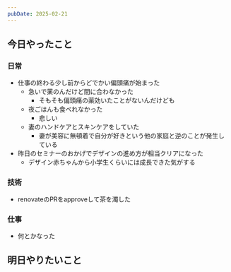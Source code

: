 ```yaml
---
pubDate: 2025-02-21
---
```



## 今日やったこと

### 日常

- 仕事の終わる少し前からどでかい偏頭痛が始まった
	- 急いで薬のんだけど間に合わなかった
		- そもそも偏頭痛の薬効いたことがないんだけども
	- 夜ごはんも食べれなかった
		- 悲しい
	- 妻のハンドケアとスキンケアをしていた
		- 妻が美容に無頓着で自分が好きという他の家庭と逆のことが発生している
- 昨日のセミナーのおかげでデザインの進め方が相当クリアになった
	- デザイン赤ちゃんから小学生くらいには成長できた気がする

### 技術

- renovateのPRをapproveして茶を濁した

### 仕事

- 何とかなった

## 明日やりたいこと

